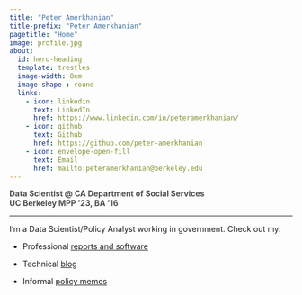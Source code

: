 ```yaml
---
title: "Peter Amerkhanian"
title-prefix: "Peter Amerkhanian"
pagetitle: "Home"
image: profile.jpg
about:
  id: hero-heading
  template: trestles
  image-width: 8em
  image-shape : round
  links:
    - icon: linkedin
      text: LinkedIn
      href: https://www.linkedin.com/in/peteramerkhanian/
    - icon: github
      text: Github
      href: https://github.com/peter-amerkhanian
    - icon: envelope-open-fill
      text: Email
      href: mailto:peteramerkhanian@berkeley.edu
---
```

<p style="font-weight: 650; color: #4d4d4d">Data Scientist @ CA Department of Social Services  
UC Berkeley MPP '23, BA '16
</p>
<hr>
I’m a Data Scientist/Policy Analyst working in government. Check out my:      

- Professional [reports and software](projects.qmd)

- Technical [blog](blog.qmd)

- Informal [policy memos](memos.qmd)